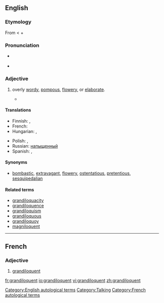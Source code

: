 {{was wotd|2007|November|7}}
==English==

===Etymology===
From {{etyl|la}} {{term|grandiloquus}} < {{term|grandis|grandis|great, full}} + {{term|loquor|loquor|speak}}

===Pronunciation===
* {{a|RP|US}} {{IPA|/gɹænˈdɪl.ə.kwənt/}} {{SAMPA|/gr{n"dIl.@.kW@nt/}}
* {{audio|en-us-grandiloquent.ogg|Audio (US)}}

===Adjective===
{{en-adj}}

# {{context|of a person, their language or writing}} overly [[wordy]], [[pompous]], [[flowery]], or [[elaborate]].
#*{{quote-book|year=1898|year_published=1911|author=[[s:Author:William Graham Sumner|William Graham Sumner]]|title=[[s:War and Other Essays|War and Other Essays]]|chapter=[[s:The Conquest of the United States by Spain|The Conquest of the United States by Spain]]|publisher=Yale|page=[[s:Page:War and Other Essays.djvu/360|324]]|passage=The American people believe that they have a free country, and we are treated to '''grandiloquent''' speeches about our flag and our reputation for freedom and enlightenment.}}

====Translations====
{{trans-top|overly wordy or elaborate}}
* Finnish: {{t-|fi|mahtipontinen}}, {{t|fi|suurieleinen}}
* French: {{t+|fr|grandiloquent}}
* Hungarian: {{t|hu|szónokias}}, {{t+|hu|dagályos}}
{{trans-mid}}
* Polish: {{t|pl|górnolotny|m}}, {{t|pl|grandilokwentny|m}}
* Russian: [[напыщенный]]
* Spanish: {{t-|es|grandilocuente}}, {{t-|es|grandílocuo}}
{{trans-bottom}}

====Synonyms====
* {{sense|overly wordy or elaborate}} [[bombastic]], [[extravagant]], [[flowery]], [[ostentatious]], [[pretentious]], [[sesquipedalian]]

====Related terms====
* [[grandiloquacity]]
* [[grandiloquence]]
* [[grandiloquism]]
* [[grandiloquous]]
* [[grandiloquoy]]
* [[magniloquent]]

[[Category:English autological terms]]
[[Category:Talking]]

----

==French==

===Adjective===
{{fr-adj}}

# [[#English|grandiloquent]]

[[Category:French autological terms]]

[[fr:grandiloquent]]
[[io:grandiloquent]]
[[vi:grandiloquent]]
[[zh:grandiloquent]]